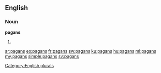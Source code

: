 ==English==

===Noun===
'''pagans'''

# {{plural of|pagan}}

[[Category:English plurals]]

[[ar:pagans]]
[[eo:pagans]]
[[fr:pagans]]
[[sw:pagans]]
[[ku:pagans]]
[[hu:pagans]]
[[ml:pagans]]
[[my:pagans]]
[[simple:pagans]]
[[sv:pagans]]